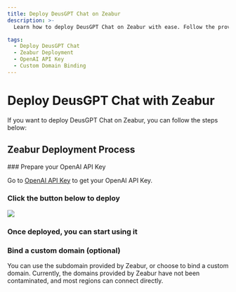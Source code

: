 ```yaml
---
title: Deploy DeusGPT Chat on Zeabur
description: >-
  Learn how to deploy DeusGPT Chat on Zeabur with ease. Follow the provided steps to set up your chat application seamlessly.

tags:
  - Deploy DeusGPT Chat
  - Zeabur Deployment
  - OpenAI API Key
  - Custom Domain Binding
---
```


# Deploy DeusGPT Chat with Zeabur

If you want to deploy DeusGPT Chat on Zeabur, you can follow the steps below:

## Zeabur Deployment Process

<Steps>
  ### Prepare your OpenAI API Key

Go to [OpenAI API Key](https://platform.openai.com/account/api-keys) to get your OpenAI API Key.

### Click the button below to deploy

[![][deploy-button-image]][deploy-link]

### Once deployed, you can start using it

### Bind a custom domain (optional)

You can use the subdomain provided by Zeabur, or choose to bind a custom domain. Currently, the domains provided by Zeabur have not been contaminated, and most regions can connect directly.

</Steps>

[deploy-button-image]: https://zeabur.com/button.svg
[deploy-link]: https://zeabur.com/templates/VZGGTI
